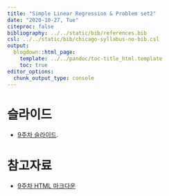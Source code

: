 ---
title: "Simple Linear Regression & Problem set2"
date: "2020-10-27, Tue"
citeproc: false
bibliography: ../../static/bib/references.bib
csl: ../../static/bib/chicago-syllabus-no-bib.csl
output:
  blogdown::html_page:
    template: ../../pandoc/toc-title_html.template
    toc: true
editor_options: 
  chunk_output_type: console
---

# 슬라이드

- <i class="fas fa-file-pdf"></i> [9주차 슬라이드](/images/slides/w9_slm_slide.pdf).

# 참고자료

- <i class="fa fa-external-link-square-alt" aria-hidden="true"></i> [9주차 HTML 마크다운](/images/w9_slm.html)
